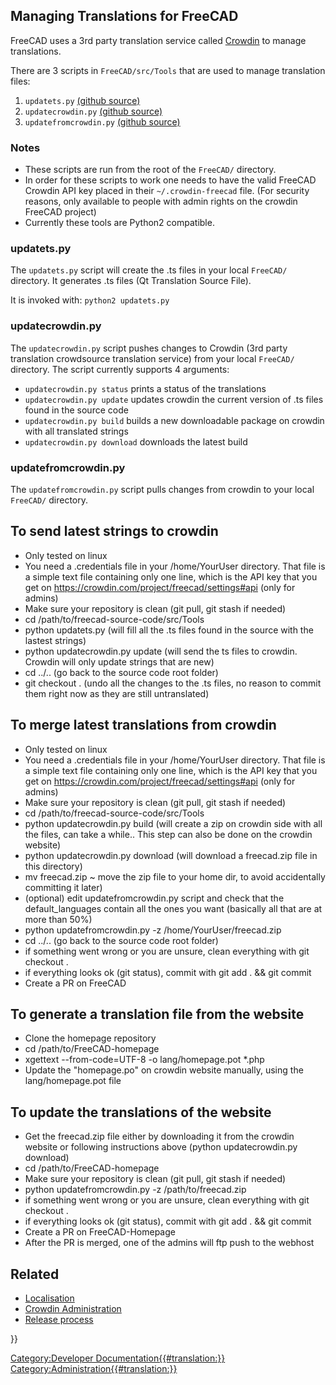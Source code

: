 <languages/>
{{TOCright}}
<translate>
== Managing Translations for FreeCAD == <!--T:1-->

<!--T:2-->
FreeCAD uses a 3rd party translation service called [https://crowdin.com/project/freecad Crowdin] to manage translations. 

<!--T:3-->
There are 3 scripts in <code>FreeCAD/src/Tools</code> that are used to manage translation files:
</translate>
# <code>updatets.py</code> [https://github.com/FreeCAD/FreeCAD/blob/master/src/Tools/updatets.py (github source)]
# <code>updatecrowdin.py</code> [https://github.com/FreeCAD/FreeCAD/blob/master/src/Tools/updatecrowdin.py (github source)]
# <code>updatefromcrowdin.py</code> [https://github.com/FreeCAD/FreeCAD/blob/master/src/Tools/updatefromcrowdin.py (github source)]

<translate>
=== Notes === <!--T:24-->

<!--T:4-->
* These scripts are run from the root of the <code>FreeCAD/</code> directory. 
* In order for these scripts to work one needs to have the valid FreeCAD Crowdin API key placed in their <code>~/.crowdin-freecad</code> file. (For security reasons, only available to people with admin rights on the crowdin FreeCAD project)
* Currently these tools are Python2 compatible.
 
=== updatets.py ===

<!--T:5-->
The <code>updatets.py</code> script will create the .ts files in your local <code>FreeCAD/</code> directory. It generates .ts files (Qt Translation Source File). 

<!--T:25-->
It is invoked with:
<code>python2 updatets.py</code>

=== updatecrowdin.py === <!--T:6-->

<!--T:7-->
The <code>updatecrowdin.py</code> script pushes changes to Crowdin (3rd party translation crowdsource translation service) from your local <code>FreeCAD/</code> directory. The script currently supports 4 arguments:

<!--T:23-->
* <code>updatecrowdin.py status</code> prints a status of the translations
* <code>updatecrowdin.py update</code> updates crowdin the current version of .ts files found in the source code
* <code>updatecrowdin.py build</code> builds a new downloadable package on crowdin with all translated strings
* <code>updatecrowdin.py download</code> downloads the latest build

=== updatefromcrowdin.py === <!--T:8-->

<!--T:9-->
The <code>updatefromcrowdin.py</code> script pulls changes from crowdin to your local <code>FreeCAD/</code> directory.

== To send latest strings to crowdin == <!--T:10-->

<!--T:11-->
* Only tested on linux
* You need a .credentials file in your /home/YourUser directory. That file is a simple text file containing only one line, which is the API key that you get on https://crowdin.com/project/freecad/settings#api (only for admins)
* Make sure your repository is clean (git pull, git stash if needed)
* cd /path/to/freecad-source-code/src/Tools
* python updatets.py (will fill all the .ts files found in the source with the lastest strings)
* python updatecrowdin.py update (will send the ts files to crowdin. Crowdin will only update strings that are new)
* cd ../.. (go back to the source code root folder)
* git checkout . (undo all the changes to the .ts files, no reason to commit them right now as they are still untranslated)

== To merge latest translations from crowdin == <!--T:12-->

<!--T:13-->
* Only tested on linux
* You need a .credentials file in your /home/YourUser directory. That file is a simple text file containing only one line, which is the API key that you get on https://crowdin.com/project/freecad/settings#api (only for admins)
* Make sure your repository is clean (git pull, git stash if needed)
* cd /path/to/freecad-source-code/src/Tools
* python updatecrowdin.py build (will create a zip on crowdin side with all the files, can take a while.. This step can also be done on the crowdin website)
* python updatecrowdin.py download (will download a freecad.zip file in this directory)
* mv freecad.zip ~ move the zip file to your home dir, to avoid accidentally committing it later)
* (optional) edit updatefromcrowdin.py script and check that the default_languages contain all the ones you want (basically all that are at more than 50%)
* python updatefromcrowdin.py -z /home/YourUser/freecad.zip
* cd ../.. (go back to the source code root folder)
* if something went wrong  or you are unsure, clean everything with git checkout .
* if everything looks ok (git status), commit with git add . && git commit
* Create a PR on FreeCAD

== To generate a translation file from the website == <!--T:14-->

<!--T:15-->
* Clone the homepage repository
* cd /path/to/FreeCAD-homepage
* xgettext --from-code=UTF-8 -o lang/homepage.pot *.php
* Update the "homepage.po" on crowdin website manually, using the lang/homepage.pot file

== To update the translations of the website == <!--T:16-->

<!--T:17-->
* Get the freecad.zip file either by downloading it from the crowdin website or following instructions above (python updatecrowdin.py download)
* cd /path/to/FreeCAD-homepage
* Make sure your repository is clean (git pull, git stash if needed)
* python updatefromcrowdin.py -z /path/to/freecad.zip
* if something went wrong  or you are unsure, clean everything with git checkout .
* if everything looks ok (git status), commit with git add . && git commit
* Create a PR on FreeCAD-Homepage
* After the PR is merged, one of the admins will ftp push to the webhost

== Related == <!--T:18-->

<!--T:19-->
* [[Localisation]]
* [[Crowdin Administration]]
* [[Release process]]


</translate>
{{Userdocnavi{{#translation:}}}}

[[Category:Developer Documentation{{#translation:}}]]

[[Category:Administration{{#translation:}}]]